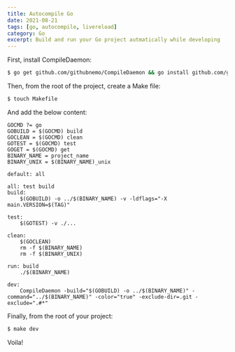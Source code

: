 ```yaml
---
title: Autocompile Go
date: 2021-08-21
tags: [go, autocompile, livereload]
category: Go
excerpt: Build and run your Go project autmatically while developing
---
```


First, install CompileDaemon:

```bash
$ go get github.com/githubnemo/CompileDaemon && go install github.com/githubnemo/CompileDaemon
```

Then, from the root of the project, create a Make file:

```bash
$ touch Makefile
```

And add the below content:

```make
GOCMD ?= go
GOBUILD = $(GOCMD) build
GOCLEAN = $(GOCMD) clean
GOTEST = $(GOCMD) test
GOGET = $(GOCMD) get
BINARY_NAME = project_name
BINARY_UNIX = $(BINARY_NAME)_unix

default: all

all: test build
build:
	$(GOBUILD) -o ../$(BINARY_NAME) -v -ldflags="-X main.VERSION=$(TAG)"

test:
	$(GOTEST) -v ./...

clean:
	$(GOCLEAN)
	rm -f $(BINARY_NAME)
	rm -f $(BINARY_UNIX)

run: build
	./$(BINARY_NAME)

dev:
	CompileDaemon -build="$(GOBUILD) -o ../$(BINARY_NAME)" -command="../$(BINARY_NAME)" -color="true" -exclude-dir=.git -exclude=".#*"
```

Finally, from the root of your project:

```bash
$ make dev
```

Voila!
